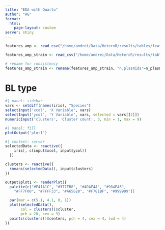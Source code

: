 ```yaml
---
title: "EDA with Quarto"
author: "AG"
format: 
  html: 
    page-layout: custom
server: shiny
---
```


```r
features_amp <- read_csv("/home/andrei/Data/HeteroR/results/tables/features_amp.csv")

features_amp_strain <- read_csv("/home/andrei/Data/HeteroR/results/tables/features_amp_strain.csv")

# rename for consistency
features_amp_strain <- rename(features_amp_strain, "n.plasmids"=n_plasmids)
```

# BL type

```r
#| panel: sidebar
vars <- setdiff(names(iris), "Species")
selectInput('xcol', 'X Variable', vars)
selectInput('ycol', 'Y Variable', vars, selected = vars[[2]])
numericInput('clusters', 'Cluster count', 3, min = 1, max = 9)
```

```r
#| panel: fill
plotOutput('plot1')
```

```r
#| context: server
selectedData <- reactive({
    iris[, c(input$xcol, input$ycol)]
  })

clusters <- reactive({
  kmeans(selectedData(), input$clusters)
})

output$plot1 <- renderPlot({
  palette(c("#E41A1C", "#377EB8", "#4DAF4A", "#984EA3",
    "#FF7F00", "#FFFF33", "#A65628", "#F781BF", "#999999"))

  par(mar = c(5.1, 4.1, 0, 1))
  plot(selectedData(),
       col = clusters()$cluster,
       pch = 20, cex = 3)
  points(clusters()$centers, pch = 4, cex = 4, lwd = 4)
})
```